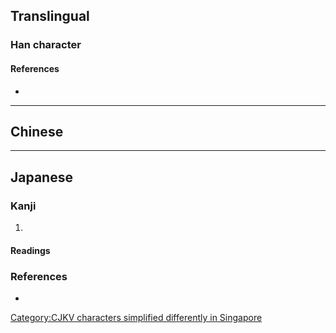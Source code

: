 {{also|甾|𬎿}}
{{character info}}
==Translingual==

===Han character===
{{Han char|rn=102|rad=田|as=03|sn=8|four=|canj=FW,XFW|ids=⿱[[小|⺍]][[田]]}}

====References====
* {{Han ref|kx=0760.031|dkj=21760|hdz=42531.011|uh=7544|ud=30020}}

----

==Chinese==
{{zh-see|留|sgssv}}

[[Category:CJKV characters simplified differently in Singapore]]

----

==Japanese==

===Kanji===
{{ja-kanji|grade=|rs=田03}}

# {{alternative form of|ja|留}}

====Readings====
{{ja-readings
|goon=る
|kanon=りゅう<りう
|kun=と-める, とど-まる
|nanori=}}

===References===
* {{R:Koseki Moji|244000}}